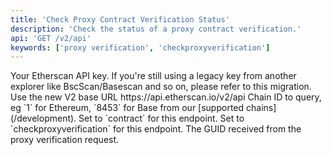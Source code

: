 ```yaml
---
title: 'Check Proxy Contract Verification Status'
description: 'Check the status of a proxy contract verification.'
api: 'GET /v2/api'
keywords: ['proxy verification', 'checkproxyverification']
---
```



<CreditChip description="Checks the status of a proxy contract verification" />

  <ParamField query="apikey" type="string">
    Your Etherscan API key. If you're still using a legacy key from another explorer like BscScan/Basescan and so on, please refer to this migration.
  </ParamField>
  <ParamField path="v2" type="string" default="v2">
    Use the new V2 base URL https://api.etherscan.io/v2/api
  </ParamField>
  <ParamField query="chainid" type="string" default="1">
    Chain ID to query, eg `1` for Ethereum, `8453` for Base from our [supported chains](/development).
  </ParamField>
  <ParamField query="module" type="string" default="contract">
    Set to `contract` for this endpoint.
  </ParamField>
  <ParamField query="action" type="string" default="checkproxyverification">
    Set to `checkproxyverification` for this endpoint.
  </ParamField>
  <ParamField query="guid" type="string" default="gwgrrnfy56zf6vc1fljuejwg6pelnc5yns6fg6y2i6zfpgzquz">
    The GUID received from the proxy verification request.
  </ParamField>
